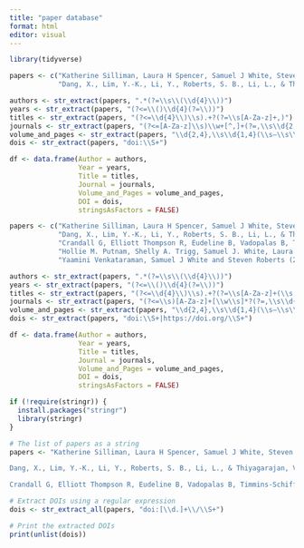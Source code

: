 ```yaml
---
title: "paper database"
format: html
editor: visual
---
```


```r
library(tidyverse)


```

```r
papers <- c("Katherine Silliman, Laura H Spencer, Samuel J White, Steven B Roberts (2023) Epigenetic and genetic population structure is coupled in a marine invertebrate Genome Biology and Evolution, 2023;, evad013 doi:10.1093/gbe/evad013",
            "Dang, X., Lim, Y.-K., Li, Y., Roberts, S. B., Li, L., & Thiyagarajan, V. (2022). Epigenetic-associated phenotypic plasticity of the ocean acidification-acclimated edible oyster in the mariculture environment Molecular Ecology, 00, 1– 16. doi:10.1111/mec.16751")

```

```r
authors <- str_extract(papers, ".*(?=\\s\\(\\d{4}\\))")
years <- str_extract(papers, "(?<=\\()\\d{4}(?=\\))")
titles <- str_extract(papers, "(?<=\\d{4}\\)\\s).+?(?=\\s[A-Za-z]+,)")
journals <- str_extract(papers, "(?<=[A-Za-z]\\s)\\w+[^,]+(?=,\\s\\d{2,4})")
volume_and_pages <- str_extract(papers, "\\d{2,4},\\s\\d{1,4}(\\s–\\s\\d{1,4})?")
dois <- str_extract(papers, "doi:\\S+")

```

```r
df <- data.frame(Author = authors,
                 Year = years,
                 Title = titles,
                 Journal = journals,
                 Volume_and_Pages = volume_and_pages,
                 DOI = dois,
                 stringsAsFactors = FALSE)

```

```r
papers <- c("Katherine Silliman, Laura H Spencer, Samuel J White, Steven B Roberts (2023) Epigenetic and genetic population structure is coupled in a marine invertebrate Genome Biology and Evolution, 2023;, evad013 doi:10.1093/gbe/evad013",
            "Dang, X., Lim, Y.-K., Li, Y., Roberts, S. B., Li, L., & Thiyagarajan, V. (2022). Epigenetic-associated phenotypic plasticity of the ocean acidification-acclimated edible oyster in the mariculture environment Molecular Ecology, 00, 1– 16. doi:10.1111/mec.16751",
            "Crandall G, Elliott Thompson R, Eudeline B, Vadopalas B, Timmins-Schiffman E, Roberts S. (2022) Proteomic response of early juvenile Pacific oysters (Crassostrea gigas) to temperature PeerJ 10:e14158 doi:10.7717/peerj.14158",
            "Hollie M. Putnam, Shelly A. Trigg, Samuel J. White, Laura H. Spencer, Brent Vadopalas, Aparna Natarajan, Jonathan Hetzel, Erich Jaeger, Jonathan Soohoo, Cristian Gallardo-Escárate, Frederick W. Goetz, Steven B. Roberts (2022) Dynamic DNA methylation contributes to carryover effects and beneficial acclimatization in geoduck clams. bioRxiv https://doi.org/10.1101/2022.06.24.497506",
            "Yaamini Venkataraman, Samuel J White and Steven Roberts (2022) Differential DNA methylation in Pacific oyster reproductive tissue in response to ocean acidification. BMC Genomics 23, 556 doi:10.1186/s12864-022-08781-5")

```

```r
authors <- str_extract(papers, ".*(?=\\s\\(\\d{4}\\))")
years <- str_extract(papers, "(?<=\\()\\d{4}(?=\\))")
titles <- str_extract(papers, "(?<=\\d{4}\\)\\s).+?(?=\\s[A-Za-z]+(\\s|,))")
journals <- str_extract(papers, "(?<=\\s)[A-Za-z]+[\\w\\s]*?(?=,\\s\\d{2,4})")
volume_and_pages <- str_extract(papers, "\\d{2,4},\\s\\d{1,4}(\\s–\\s\\d{1,4}|\\w+)?")
dois <- str_extract(papers, "doi:\\S+|https://doi.org/\\S+")

```

```r
df <- data.frame(Author = authors,
                 Year = years,
                 Title = titles,
                 Journal = journals,
                 Volume_and_Pages = volume_and_pages,
                 DOI = dois,
                 stringsAsFactors = FALSE)

```

```r
if (!require(stringr)) {
  install.packages("stringr")
  library(stringr)
}

# The list of papers as a string
papers <- "Katherine Silliman, Laura H Spencer, Samuel J White, Steven B Roberts (2023) Epigenetic and genetic population structure is coupled in a marine invertebrate Genome Biology and Evolution, 2023;, evad013 doi:10.1093/gbe/evad013

Dang, X., Lim, Y.-K., Li, Y., Roberts, S. B., Li, L., & Thiyagarajan, V. (2022). Epigenetic-associated phenotypic plasticity of the ocean acidification-acclimated edible oyster in the mariculture environment Molecular Ecology, 00, 1– 16. doi:10.1111/mec.16751

Crandall G, Elliott Thompson R, Eudeline B, Vadopalas B, Timmins-Schiffman E, Roberts S. (2022) Proteomic response of early juvenile Pacific oysters (Crassostrea gigas) to temperature PeerJ 10:e14158 doi:10.7717/peerj.14158"

# Extract DOIs using a regular expression
dois <- str_extract_all(papers, "doi:[\\d.]+\\/\\S+")

# Print the extracted DOIs
print(unlist(dois))
```
